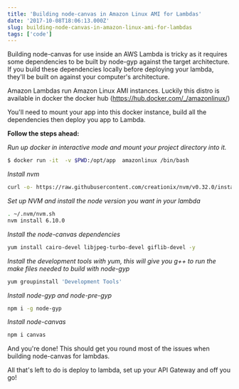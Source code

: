 ```yaml
---
title: 'Building node-canvas in Amazon Linux AMI for Lambdas'
date: '2017-10-08T18:06:13.000Z'
slug: building-node-canvas-in-amazon-linux-ami-for-lambdas
tags: ['code']
---
```


Building node-canvas for use inside an AWS Lambda is tricky as it requires some dependencies to be built by node-gyp against the target architecture. If you build these dependencies locally before deploying your lambda, they'll be built on against your computer's architecture.

Amazon Lambdas run Amazon Linux AMI instances. Luckily this distro is available in docker the docker hub (https://hub.docker.com/_/amazonlinux/)

You'll need to mount your app into this docker instance, build all the dependencies then deploy you app to Lambda.

**Follow the steps ahead:**

_Run up docker in interactive mode and mount your project directory into it._

```bash
$ docker run -it  -v $PWD:/opt/app  amazonlinux /bin/bash
```

_Install nvm_

```bash
curl -o- https://raw.githubusercontent.com/creationix/nvm/v0.32.0/install.sh | bash
```

_Set up NVM and install the node version you want in your lambda_

```bash
. ~/.nvm/nvm.sh
nvm install 6.10.0
```

_Install the node-canvas dependencies_

```bash
yum install cairo-devel libjpeg-turbo-devel giflib-devel -y
```

_Install the development tools with yum, this will give you g++ to run the make files needed to build with node-gyp_

```bash
yum groupinstall 'Development Tools'
```

_Install node-gyp and node-pre-gyp_

```bash
npm i -g node-gyp
```

_Install node-canvas_

```bash
npm i canvas
```

And you're done! This should get you round most of the issues when building node-canvas for lambdas.

All that's left to do is deploy to lambda, set up your API Gateway and off you go!

